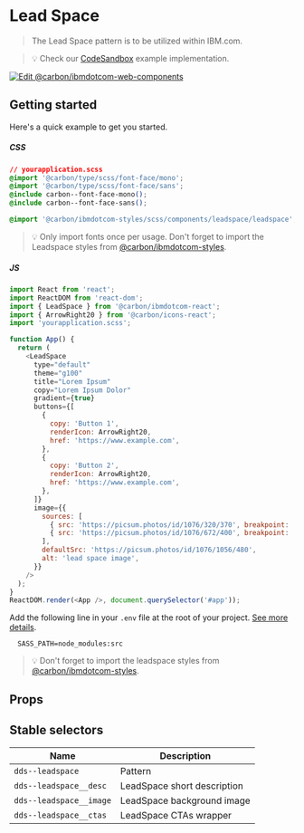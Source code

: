 
# Lead Space

> The Lead Space pattern is to be utilized within IBM.com.

> 💡 Check our
> [CodeSandbox](https://githubbox.com/carbon-design-system/ibm-dotcom-library/tree/master/packages/react/examples/codesandbox/components/Leadspace)
> example implementation.

[![Edit @carbon/ibmdotcom-web-components](https://codesandbox.io/static/img/play-codesandbox.svg)](https://githubbox.com/carbon-design-system/ibm-dotcom-library/tree/master/packages/react/examples/codesandbox/components/Leadspace)

## Getting started

Here's a quick example to get you started.

##### CSS

```css
// yourapplication.scss
@import '@carbon/type/scss/font-face/mono';
@import '@carbon/type/scss/font-face/sans';
@include carbon--font-face-mono();
@include carbon--font-face-sans();

@import '@carbon/ibmdotcom-styles/scss/components/leadspace/leadspace';
```

> 💡 Only import fonts once per usage. Don't forget to import the Leadspace
> styles from
> [@carbon/ibmdotcom-styles](https://github.com/carbon-design-system/ibm-dotcom-library/blob/master/packages/styles).

##### JS

```javascript
import React from 'react';
import ReactDOM from 'react-dom';
import { LeadSpace } from '@carbon/ibmdotcom-react';
import { ArrowRight20 } from '@carbon/icons-react';
import 'yourapplication.scss';

function App() {
  return (
    <LeadSpace
      type="default"
      theme="g100"
      title="Lorem Ipsum"
      copy="Lorem Ipsum Dolor"
      gradient={true}
      buttons={[
        {
          copy: 'Button 1',
          renderIcon: ArrowRight20,
          href: 'https://www.example.com',
        },
        {
          copy: 'Button 2',
          renderIcon: ArrowRight20,
          href: 'https://www.example.com',
        },
      ]}
      image={{
        sources: [
          { src: 'https://picsum.photos/id/1076/320/370', breakpoint: 'sm' },
          { src: 'https://picsum.photos/id/1076/672/400', breakpoint: 'md' },
        ],
        defaultSrc: 'https://picsum.photos/id/1076/1056/480',
        alt: 'lead space image',
      }}
    />
  );
}
ReactDOM.render(<App />, document.querySelector('#app'));
```

Add the following line in your `.env` file at the root of your project.
[See more details](https://github.com/carbon-design-system/ibm-dotcom-library/tree/master/packages/styles#usage).

```
  SASS_PATH=node_modules:src
```

> 💡 Don't forget to import the leadspace styles from
> [@carbon/ibmdotcom-styles](https://github.com/carbon-design-system/ibm-dotcom-library/blob/master/packages/styles).

## Props

<Props of={LeadSpace} />

## Stable selectors

| Name                    | Description                 |
| ----------------------- | --------------------------- |
| `dds--leadspace`        | Pattern                     |
| `dds--leadspace__desc`  | LeadSpace short description |
| `dds--leadspace__image` | LeadSpace background image  |
| `dds--leadspace__ctas`  | LeadSpace CTAs wrapper      |

<Description markdown={contributing} />

